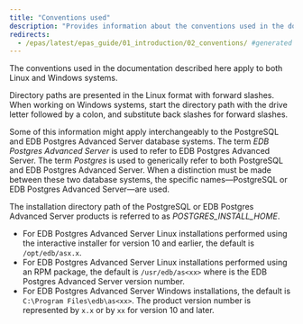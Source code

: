 ```yaml
---
title: "Conventions used"
description: "Provides information about the conventions used in the documentation"
redirects:
  - /epas/latest/epas_guide/01_introduction/02_conventions/ #generated for docs/epas/reorg-role-use-case-mode
---
```


<div id="conventions" class="registered_link"></div>

The conventions used in the documentation described here apply to both Linux and Windows systems. 

Directory paths are presented in the Linux format with forward slashes. When working on Windows systems, start the directory path with the drive letter followed by a colon, and substitute back slashes for forward slashes.

Some of this information might apply interchangeably to the PostgreSQL and EDB Postgres Advanced Server database systems. The term *EDB Postgres Advanced Server* is used to refer to EDB Postgres Advanced Server. The term *Postgres* is used to generically refer to both PostgreSQL and EDB Postgres Advanced Server. When a distinction must be made between these two database systems, the specific names&mdash;PostgreSQL or EDB Postgres Advanced Server&mdash;are used.

The installation directory path of the PostgreSQL or EDB Postgres Advanced Server products is referred to as *POSTGRES_INSTALL_HOME*.

-   For EDB Postgres Advanced Server Linux installations performed using the interactive installer for version 10 and earlier, the default is `/opt/edb/asx.x`.
-   For EDB Postgres Advanced Server Linux installations performed using an RPM package, the default is `/usr/edb/as<xx>` where <xx> is the EDB Postgres Advanced Server version number.
-   For EDB Postgres Advanced Server Windows installations, the default is `C:\Program Files\edb\as<xx>`. The product version number is represented by `x.x` or by `xx` for version 10 and later.
